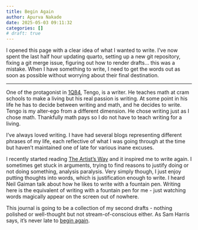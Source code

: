 ```yaml
---
title: Begin Again
author: Apurva Nakade
date: 2025-05-03 09:11:32
categories: []
# draft: true
---
```


I opened this page with a clear idea of what I wanted to write. I've now spent the last half hour updating quarto, setting up a new git repository, fixing a git merge issue, figuring out how to render drafts... this was a mistake. When I have something to write, I need to get the words out as soon as possible without worrying about their final destination. 

---

One of the protagonist in [1Q84](https://www.goodreads.com/book/show/10357575-1q84), Tengo, is a writer. He teaches math at cram schools to make a living but his real passion is writing. At some point in his life he has to decide between writing and math, and he decides to write. Tengo is my alter-ego from a different dimension. 
He chose writing just as I chose math. Thankfully math pays so I do not have to teach writing for a living. 

I've always loved writing. I have had several blogs representing different phrases of my life, each reflective of what I was going through at the time but haven't maintained one of late for various inane excuses.

I recently started reading [The Artist's Way](https://www.goodreads.com/book/show/615570.The_Artist_s_Way) and it inspired me to write again. I sometimes get stuck in arguments, trying to find reasons to justify doing or not doing something, analysis paralysis. Very simply though, I just enjoy putting thoughts into words, which is justification enough to write. I heard Neil Gaiman talk about how he likes to write with a fountain pen. Writing here is the equivalent of writing with a fountain pen for me - just watching words magically appear on the screen out of nowhere.

This journal is going to be a collection of my second drafts - nothing polished or well-thought but not stream-of-conscious either. As Sam Harris says, it's never late to [begin again](https://dynamic.wakingup.com/course/CO7C3B8B5).